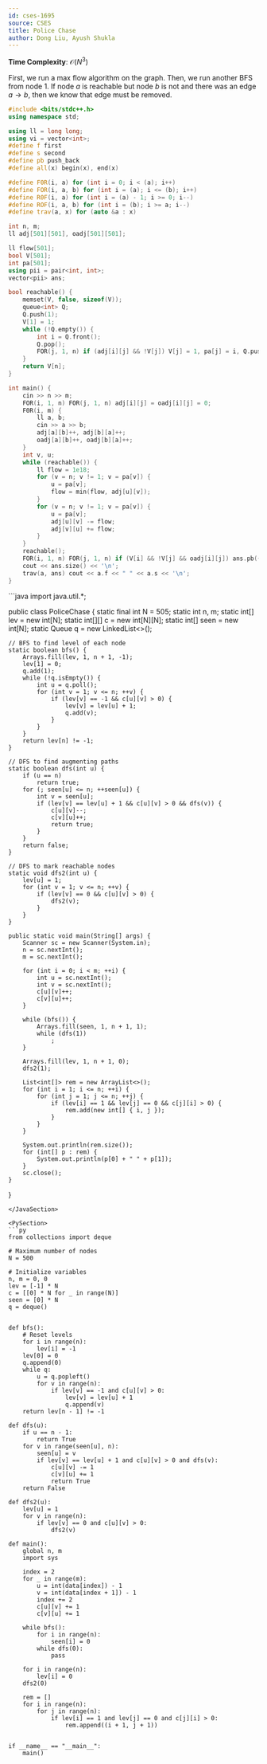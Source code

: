 ```yaml
---
id: cses-1695
source: CSES
title: Police Chase
author: Dong Liu, Ayush Shukla
---
```


**Time Complexity**: $\mathcal O(N^3)$

First, we run a max flow algorithm on the graph. Then, we run another BFS from
node $1$. If node $a$ is reachable but node $b$ is not and there was an edge
$a\rightarrow b$, then we know that edge must be removed.

<LanguageSection>

<CPPSection>

```cpp
#include <bits/stdc++.h>
using namespace std;

using ll = long long;
using vi = vector<int>;
#define f first
#define s second
#define pb push_back
#define all(x) begin(x), end(x)

#define F0R(i, a) for (int i = 0; i < (a); i++)
#define FOR(i, a, b) for (int i = (a); i <= (b); i++)
#define R0F(i, a) for (int i = (a) - 1; i >= 0; i--)
#define ROF(i, a, b) for (int i = (b); i >= a; i--)
#define trav(a, x) for (auto &a : x)

int n, m;
ll adj[501][501], oadj[501][501];

ll flow[501];
bool V[501];
int pa[501];
using pii = pair<int, int>;
vector<pii> ans;

bool reachable() {
	memset(V, false, sizeof(V));
	queue<int> Q;
	Q.push(1);
	V[1] = 1;
	while (!Q.empty()) {
		int i = Q.front();
		Q.pop();
		FOR(j, 1, n) if (adj[i][j] && !V[j]) V[j] = 1, pa[j] = i, Q.push(j);
	}
	return V[n];
}

int main() {
	cin >> n >> m;
	FOR(i, 1, n) FOR(j, 1, n) adj[i][j] = oadj[i][j] = 0;
	F0R(i, m) {
		ll a, b;
		cin >> a >> b;
		adj[a][b]++, adj[b][a]++;
		oadj[a][b]++, oadj[b][a]++;
	}
	int v, u;
	while (reachable()) {
		ll flow = 1e18;
		for (v = n; v != 1; v = pa[v]) {
			u = pa[v];
			flow = min(flow, adj[u][v]);
		}
		for (v = n; v != 1; v = pa[v]) {
			u = pa[v];
			adj[u][v] -= flow;
			adj[v][u] += flow;
		}
	}
	reachable();
	FOR(i, 1, n) FOR(j, 1, n) if (V[i] && !V[j] && oadj[i][j]) ans.pb({i, j});
	cout << ans.size() << '\n';
	trav(a, ans) cout << a.f << " " << a.s << '\n';
}
```

</CPPSection>

<JavaSection>
```java
import java.util.*;

public class PoliceChase { 
	static final int N = 505;
	static int n, m;
	static int[] lev = new int[N];
	static int[][] c = new int[N][N];
	static int[] seen = new int[N];
	static Queue<Integer> q = new LinkedList<>();

    // BFS to find level of each node
    static boolean bfs() {
    	Arrays.fill(lev, 1, n + 1, -1);
    	lev[1] = 0;
    	q.add(1);
    	while (!q.isEmpty()) {
    		int u = q.poll();
    		for (int v = 1; v <= n; ++v) {
    			if (lev[v] == -1 && c[u][v] > 0) {
    				lev[v] = lev[u] + 1;
    				q.add(v);
    			}
    		}
    	}
    	return lev[n] != -1;
    }

    // DFS to find augmenting paths
    static boolean dfs(int u) {
    	if (u == n)
    		return true;
    	for (; seen[u] <= n; ++seen[u]) {
    		int v = seen[u];
    		if (lev[v] == lev[u] + 1 && c[u][v] > 0 && dfs(v)) {
    			c[u][v]--;
    			c[v][u]++;
    			return true;
    		}
    	}
    	return false;
    }

    // DFS to mark reachable nodes
    static void dfs2(int u) {
    	lev[u] = 1;
    	for (int v = 1; v <= n; ++v) {
    		if (lev[v] == 0 && c[u][v] > 0) {
    			dfs2(v);
    		}
    	}
    }

    public static void main(String[] args) {
    	Scanner sc = new Scanner(System.in);
    	n = sc.nextInt();
    	m = sc.nextInt();

    	for (int i = 0; i < m; ++i) {
    		int u = sc.nextInt();
    		int v = sc.nextInt();
    		c[u][v]++;
    		c[v][u]++;
    	}

    	while (bfs()) {
    		Arrays.fill(seen, 1, n + 1, 1);
    		while (dfs(1))
    			;
    	}

    	Arrays.fill(lev, 1, n + 1, 0);
    	dfs2(1);

    	List<int[]> rem = new ArrayList<>();
    	for (int i = 1; i <= n; ++i) {
    		for (int j = 1; j <= n; ++j) {
    			if (lev[i] == 1 && lev[j] == 0 && c[j][i] > 0) {
    				rem.add(new int[] { i, j });
    			}
    		}
    	}

    	System.out.println(rem.size());
    	for (int[] p : rem) {
    		System.out.println(p[0] + " " + p[1]);
    	}
    	sc.close();
    }

}

```
</JavaSection>

<PySection>
```py
from collections import deque

# Maximum number of nodes
N = 500

# Initialize variables
n, m = 0, 0
lev = [-1] * N
c = [[0] * N for _ in range(N)]
seen = [0] * N
q = deque()


def bfs():
    # Reset levels
    for i in range(n):
        lev[i] = -1
    lev[0] = 0
    q.append(0)
    while q:
        u = q.popleft()
        for v in range(n):
            if lev[v] == -1 and c[u][v] > 0:
                lev[v] = lev[u] + 1
                q.append(v)
    return lev[n - 1] != -1

def dfs(u):
    if u == n - 1:
        return True
    for v in range(seen[u], n):
        seen[u] = v
        if lev[v] == lev[u] + 1 and c[u][v] > 0 and dfs(v):
            c[u][v] -= 1
            c[v][u] += 1
            return True
    return False

def dfs2(u):
    lev[u] = 1
    for v in range(n):
        if lev[v] == 0 and c[u][v] > 0:
            dfs2(v)

def main():
	global n, m
	import sys

    index = 2
    for _ in range(m):
        u = int(data[index]) - 1
        v = int(data[index + 1]) - 1
        index += 2
        c[u][v] += 1
        c[v][u] += 1

    while bfs():
        for i in range(n):
            seen[i] = 0
        while dfs(0):
            pass

    for i in range(n):
        lev[i] = 0
    dfs2(0)

    rem = []
    for i in range(n):
        for j in range(n):
            if lev[i] == 1 and lev[j] == 0 and c[j][i] > 0:
                rem.append((i + 1, j + 1))


if __name__ == "__main__":
    main()


```

</PySection>

</LanguageSection>
